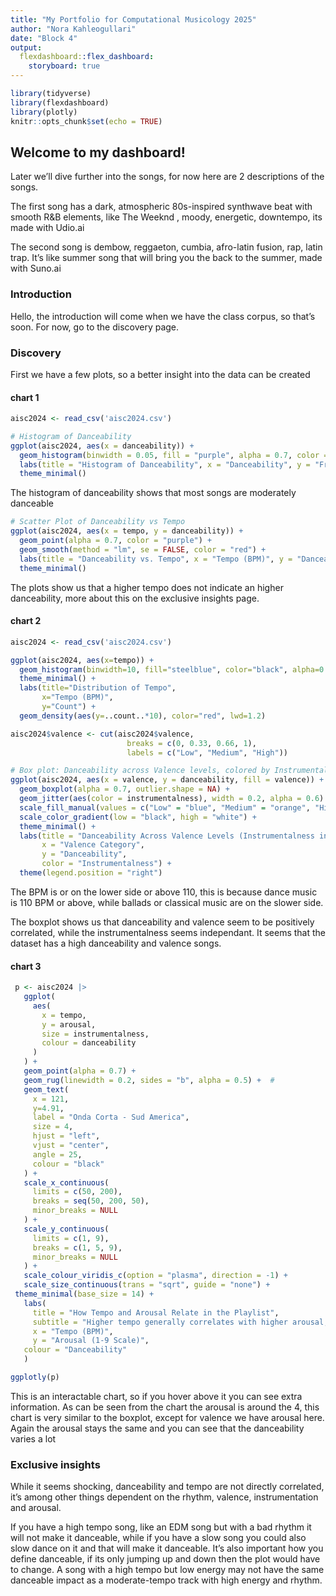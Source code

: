 ```yaml
---
title: "My Portfolio for Computational Musicology 2025"
author: "Nora Kahleogullari"
date: "Block 4"
output: 
  flexdashboard::flex_dashboard:
    storyboard: true
---
```


```r
library(tidyverse)
library(flexdashboard)
library(plotly)
knitr::opts_chunk$set(echo = TRUE)
```

## Welcome to my dashboard!

Later we'll dive further into the songs, for now here are 2 descriptions of the songs.

The first song has a dark, atmospheric 80s-inspired synthwave beat with smooth R&B elements, like The Weeknd , moody, energetic, downtempo, its made with Udio.ai

The second song is dembow, reggaeton, cumbia, afro-latin fusion, rap, latin trap. It's like summer song that will bring you the back to the summer, made with Suno.ai

### Introduction

Hello, the introduction will come when we have the class corpus, so that's soon. For now, go to the discovery page.

### Discovery
First we have a few plots, so a better insight into the data can be created

#### chart 1
```r
aisc2024 <- read_csv('aisc2024.csv')

# Histogram of Danceability
ggplot(aisc2024, aes(x = danceability)) +
  geom_histogram(binwidth = 0.05, fill = "purple", alpha = 0.7, color = "black") +
  labs(title = "Histogram of Danceability", x = "Danceability", y = "Frequency") +
  theme_minimal()
```


The histogram of danceability shows that most songs are moderately danceable

```r
# Scatter Plot of Danceability vs Tempo
ggplot(aisc2024, aes(x = tempo, y = danceability)) +
  geom_point(alpha = 0.7, color = "purple") +
  geom_smooth(method = "lm", se = FALSE, color = "red") +
  labs(title = "Danceability vs. Tempo", x = "Tempo (BPM)", y = "Danceability") +
  theme_minimal()

```


The plots show us that a higher tempo does not indicate an higher danceability, more about this on the exclusive insights page. 

#### chart 2
```r
aisc2024 <- read_csv('aisc2024.csv')

ggplot(aisc2024, aes(x=tempo)) +
  geom_histogram(binwidth=10, fill="steelblue", color="black", alpha=0.7) +
  theme_minimal() +
  labs(title="Distribution of Tempo",
       x="Tempo (BPM)",
       y="Count") +
  geom_density(aes(y=..count..*10), color="red", lwd=1.2)

aisc2024$valence <- cut(aisc2024$valence, 
                          breaks = c(0, 0.33, 0.66, 1), 
                          labels = c("Low", "Medium", "High"))

# Box plot: Danceability across Valence levels, colored by Instrumentalness
ggplot(aisc2024, aes(x = valence, y = danceability, fill = valence)) +
  geom_boxplot(alpha = 0.7, outlier.shape = NA) +
  geom_jitter(aes(color = instrumentalness), width = 0.2, alpha = 0.6) +  
  scale_fill_manual(values = c("Low" = "blue", "Medium" = "orange", "High" = "red")) +
  scale_color_gradient(low = "black", high = "white") +  
  theme_minimal() +
  labs(title = "Danceability Across Valence Levels (Instrumentalness in Points)",
       x = "Valence Category",
       y = "Danceability",
       color = "Instrumentalness") +
  theme(legend.position = "right")
```


The BPM is or on the lower side or above 110, this is because dance music is 110 BPM or above, while ballads or classical music are on the slower side. 


The boxplot shows us that danceability and valence seem to be positively correlated, while the instrumentalness seems independant. It seems that the dataset has a high danceability and valence songs.

#### chart 3 
```r
 p <- aisc2024 |>
   ggplot(
     aes(
       x = tempo,
       y = arousal,
       size = instrumentalness,
       colour = danceability
     )
   ) +
   geom_point(alpha = 0.7) +
   geom_rug(linewidth = 0.2, sides = "b", alpha = 0.5) +  #
   geom_text(
     x = 121,
     y=4.91,
     label = "Onda Corta - Sud America",
     size = 4,
     hjust = "left",
     vjust = "center",
     angle = 25,
     colour = "black"
   ) +
   scale_x_continuous(
     limits = c(50, 200),
     breaks = seq(50, 200, 50),
     minor_breaks = NULL
   ) +
   scale_y_continuous(
     limits = c(1, 9),
     breaks = c(1, 5, 9),
     minor_breaks = NULL
   ) +
   scale_colour_viridis_c(option = "plasma", direction = -1) +
   scale_size_continuous(trans = "sqrt", guide = "none") +
 theme_minimal(base_size = 14) +
   labs(
     title = "How Tempo and Arousal Relate in the Playlist",
     subtitle = "Higher tempo generally correlates with higher arousal, with danceability as color",
     x = "Tempo (BPM)",
     y = "Arousal (1-9 Scale)",
   colour = "Danceability"
   )

ggplotly(p)
```

This is an interactable chart, so if you hover above it you can see extra information. As can be seen from the chart the arousal is around the 4, this chart is very similar to the boxplot, except for valence we have arousal here. Again the arousal stays the same and you can see that the danceability varies a lot

### Exclusive insights

While it seems shocking, danceability and tempo are not directly correlated, it's among other things dependent on the rhythm, valence, instrumentation and arousal.

If you have a high tempo song, like an EDM song but with a bad rhythm it will not make it danceable, while if you have a slow song you could also slow dance on it and that will make it danceable. It's also important how you define danceable, if its only jumping up and down then the plot would have to change. A song with a high tempo but low energy may not have the same danceable impact as a moderate-tempo track with high energy and rhythm.
